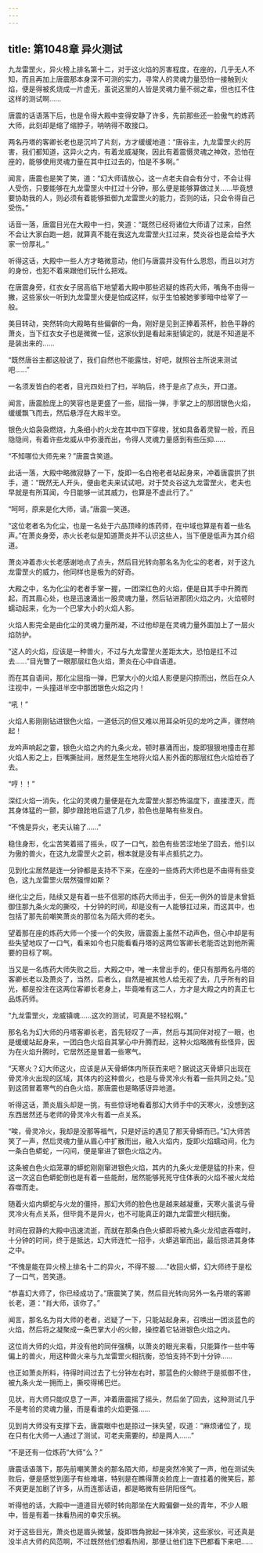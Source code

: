 ```yaml
---
---
---
```

title: 第1048章 异火测试
---



九龙雷罡火，异火榜上排名第十二，对于这火焰的厉害程度，在座的，几乎无人不知，而且再加上唐震那本身深不可测的实力，寻常人的灵魂力量恐怕一接触到火焰，便是得被炙烧成一片虚无，虽说这里的人皆是灵魂力量不弱之辈，但也扛不住这样的测试啊……

唐震的话语落下后，也是令得大殿中变得安静了许多，先前那些还一脸傲气的炼药大师，此刻却是缩了缩脖子，呐呐得不敢接口。

两名丹塔的客卿长老也是沉吟了片刻，方才缓缓地道：“唐谷主，九龙雷罡火的厉害，我们都知道，这异火之内，有着龙威凝聚，因此有着震慑灵魂之神效，恐怕在座的，能够使用灵魂力量在其中扛过去的，怕是不多啊。”

闻言，唐震也是笑了笑，道：“幻大师请放心，这一点老夫自会有分寸，不会让得人受伤，只要能够在九龙雷罡火中扛过十分钟，那么便是能够算做过关……毕竟想要协助我的人，则必须有着能够抵御九龙雷罡火的能力，否则的话，只会令得自己受伤。”

话音一落，唐震目光在大殿中一扫，笑道：“既然已经将诸位大师请了过来，自然不会让大家白跑一趟，就算真不能在我这九龙雷罡火扛过来，焚炎谷也是会给予大家一份厚礼。”

听得这话，大殿中一些人方才略微意动，他们与唐震并没有什么恩怨，而且以对方的身份，也犯不着来跟他们玩什么把戏。

在唐震身旁，红衣女子居高临下地望着大殿中那些迟疑的炼药大师，嘴角不由得一撇，这些家伙一听到九龙雷罡火便是怕成这样，似乎生怕被她爹爹暗中给宰了一般。

美目转动，突然转向大殿略有些偏僻的一角，刚好是见到正捧着茶杯，脸色平静的萧炎，当下红衣女子也是微微一怔，这家伙到是看起来挺镇定的，就是不知道是不是装出来的……

“既然唐谷主都这般说了，我们自然也不能露怯，好吧，就照谷主所说来测试吧……”

一名须发皆白的老者，目光四处扫了扫，半晌后，终于是点了点头，开口道。

闻言，唐震脸庞上的笑容也是更盛了一些，屈指一弹，手掌之上的那团银色火焰，缓缓飘飞而去，然后悬浮在大殿半空。

银色火焰袅袅燃烧，九条细小的火龙在其中四下穿梭，犹如具备着灵智一般，而且隐隐间，有着许些龙威从中弥漫而出，令得人灵魂力量感到有些压抑……

“不知哪位大师先来？”唐震含笑道。

此话一落，大殿中略微寂静了一下，旋即一名白袍老者站起身来，冲着唐震拱了拱手，道：“既然无人开头，便由老夫来试试吧，对于焚炎谷这九龙雷罡火，老夫也早就是有所耳闻，今日能够一试其威力，也算是不虚此行了。”

“呵呵，原来是化大师，请。”唐震一笑道。

“这位老者名为化尘，也是一名处于六品顶峰的炼药师，在中域也算是有着一些名声。”在萧炎身旁，赤火长老似是知道萧炎并不认识这些人，当下便是低声为其介绍道。

萧炎冲着赤火长老感谢地点了点头，然后目光转向那名名为化尘的老者，对于这九龙雷罡火的威力，他同样也是极为的好奇。

大殿之中，名为化尘的老者手掌一握，一团深红色的火焰，便是自其手中升腾而起，而其眉心处，也是迅速涌出一股灵魂力量，然后钻进那团火焰之内，火焰顿时蠕动起来，化为一个巴掌大小的火焰人影。

火焰人影完全是由化尘的灵魂力量所凝，不过他却是在灵魂力量外面加上了一层火焰防护。

“这人的火焰，应该是一种兽火，不过与九龙雷罡火差距太大，恐怕是扛不过去……”目光瞥了一眼那层红色火焰，萧炎在心中自语道。

而在其自语间，那化尘屈指一弹，巴掌大小的火焰人影便是闪掠而出，然后在众人注视中，一头撞进半空中那团银色火焰之内！

“吼！”

火焰人影刚刚钻进银色火焰，一道低沉的但又难以用耳朵听见的龙吟之声，骤然响起！

龙吟声响起之霎，银色火焰之内的九条火龙，顿时暴涌而出，旋即狠狠地撞击在那火焰人影之上，巨嘴撕扯间，居然是生生地将火焰人影外面的那层红色火焰给吞了去。

“哼！！”

深红火焰一消失，化尘的灵魂力量便是在九龙雷罡火那恐怖温度下，直接湮灭，而其身体猛的一颤，脚步踉跄地后退了几步，脸色也是略有些发白。

“不愧是异火，老夫认输了……”

稳住身形，化尘苦笑着摇了摇头，叹了一口气，脸色有些苦涩地坐了回去，他引以为傲的兽火，在这九龙雷罡火之前，根本就是没有半点抵抗之力。

见到化尘居然是连一分钟都是支持不下来，在座的一些炼药大师也是不由得有些变色，这九龙雷罡火居然强悍如斯？

继化尘之后，陆续又是有着一些不信邪的炼药大师出手，但无一例外的皆是未曾抵御住那九条火龙的撕咬，十分钟的时间，却是没有一人能够扛过来，而这其中，也包括了那先前嘲笑萧炎的那位名为陌大师的老头。

望着那在座的炼药大师一个接一个的失败，唐震面上虽然不动声色，但心中却是有些失望地叹了一口气，看来如今也只能看看丹塔的这两位客卿长老能否达到他所需要的目标了啊。

当又是一名炼药大师失败之后，大殿之中，唯一未曾出手的，便只有那两名丹塔的客卿长老以及萧炎了，当然，后者么，自然是被其他人给无视了去，几乎所有的目光，都是投注在这两位客卿长老身上，毕竟唯有这二人，方才是大殿之内的真正七品炼药师。

“九龙雷罡火，龙威镇魂……这次的测试，可真是不轻松啊。”

那名名为幻大师的丹塔客卿长老，首先轻叹了一声，然后与其同伴对视了一眼，也是缓缓站起身来，一团白色火焰自其掌心中升腾而起，这种火焰略微有些怪异，因为在火焰升腾时，它居然还是冒着一些寒气。

“天寒火？幻大师这火，应该是从天骨蟒体内所获而来吧？据说这天骨蟒只出现在骨灵冷火出现的区域，其体内的这种兽火，也是与骨灵冷火有着一些共同之处。”见到这团冒着寒气的白色火焰，那唐震也是略感讶异地道。

听得这话，萧炎眉头却是一挑，有些惊讶地看着那幻大师手中的天寒火，没想到这东西居然还与老师的骨灵冷火有着一点关系。

“唉，骨灵冷火，我却是没那等福气，只是好运的遇见了那天骨蟒而已。”幻大师苦笑了一声，然后灵魂力量从眉心中扩散而出，融入火焰内，旋即火焰蠕动间，化为一条白色蟒蛇，一闪间，便是窜进了银色火焰之内。

这条被白色火焰笼罩的蟒蛇刚刚窜进银色火焰，其内的九条火龙便是猛的扑来，但这一次这白色蟒蛇倒也是有着一些能耐，居然能够死死守住体表的火焰不被火龙给吞噬而走。

随着火焰内蟒蛇与火龙的僵持，那幻大师的脸色也是越来越凝重，天寒火虽说与骨灵冷火有点关系，但毕竟不是异火，也不可能真正的跟九龙雷罡火相抗衡。

时间在寂静的大殿中迅速流逝，而就在那条白色火蟒即将被九条火龙彻底吞噬时，十分钟的时间，终于是抵达，幻大师连忙一招手，火蟒逃窜而出，最后掠进其身体之中。

“不愧是能在异火榜上排名十二的异火，不得不服……”收回火蟒，幻大师终于是松了一口气，苦笑道。

“恭喜幻大师了，你已经成功了。”唐震笑了笑，然后目光转向另外一名丹塔的客卿长老，道：“肖大师，该你了。”

闻言，那名名为肖大师的老者，迟疑了一下，只能站起身来，召唤出一团淡蓝色的火焰，然后将之凝聚成一条巴掌大小的火鲸，操控着它钻进银色火焰之内。

这位肖大师的火焰，并没有他的同伴强横，以萧炎的眼光来看，只能算作一些中等偏上的兽火，用这种兽火来与九龙雷罡火相抗衡，恐怕支持不到十分钟……

也正如萧炎所料，待得时间过去了七分钟左右时，那蓝色的火鲸终于是抵御不住，被九条火龙一拥而上，撕咬得稀巴烂。

见状，肖大师只能叹息了一声，冲着唐震摇了摇头，然后坐了回去，这种测试几乎不是考验的灵魂力量，而是看谁的火焰更强……

见到肖大师没有支撑下去，唐震眼中也是掠过一抹失望，叹道：“麻烦诸位了，现在只有化大师一人通过了测试，可老夫需要的，却是两人……”

“不是还有一位炼药“大师”么？”

唐震话语落下，那先前嘲笑萧炎的那名陌大师，却是突然冷笑了一声，他在测试失败后，便是感觉到面子有些难堪，特别是在瞧得萧炎脸庞上一直挂着的微笑后，那不爽更是加剧了许多，从而连那话语，都是略微有些阴阳怪气。

听得他的话，大殿中一道道目光顿时转向那坐在大殿偏僻一处的青年，不少人眼中，皆是有着一抹看热闹的幸灾乐祸。

对于这些目光，萧炎也是眉头微皱，旋即唇角掀起一抹冷笑，这些家伙，可还真是没半点大师的风范啊，不过既然他们想看热闹，那便让他们连下巴都看下来吧……
